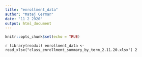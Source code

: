 ```yaml
---
title: "enrollment_data"
author: "Matej Cerman"
date: "11 2 2020"
output: html_document
---
```


```r
knitr::opts_chunk$set(echo = TRUE)
```

```r
library(readxl)
enrollment_data <- read_xlsx("class_enrollment_summary_by_term_2.11.20.xlsx")
2```

